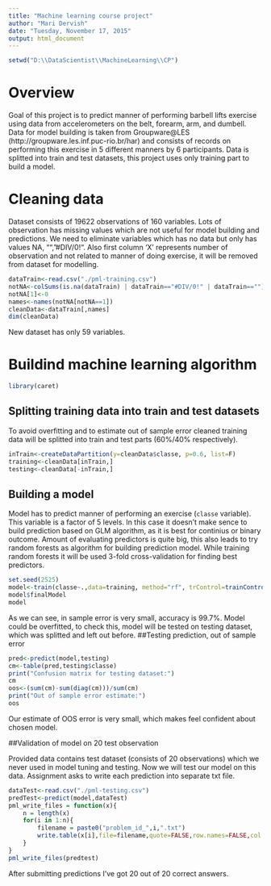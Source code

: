```yaml
---
title: "Machine learning course project"
author: "Mari Dervish"
date: "Tuesday, November 17, 2015"
output: html_document
---
```

```r
setwd("D:\\DataScientist\\MachineLearning\\CP")

```
# Overview
Goal of this project is to predict manner of performing barbell lifts exercise using data from accelerometers on the belt, forearm, arm, and dumbell. Data for model building is taken from Groupware@LES (http://groupware.les.inf.puc-rio.br/har) and consists of records on performing this exercise in 5 different manners by 6 participants. Data is splitted into train and test datasets, this project uses only training part to  build a model.

# Cleaning data

Dataset consists of 19622 observations of 160 variables. Lots of observation has missing values which are not useful for model building and predictions. We need to eliminate variables which has no data but only has values NA, "", "#DIV/0!". Also first column 'X' represents number of observation and not related to manner of doing exercise, it will be removed from dataset for modelling.

```r
dataTrain<-read.csv("./pml-training.csv")
notNA<-colSums(is.na(dataTrain) | dataTrain=="#DIV/0!" | dataTrain=="")==0
notNA[1]<-0
names<-names(notNA[notNA==1])
cleanData<-dataTrain[,names]
dim(cleanData)
```
New dataset has only 59 variables.

# Buildind machine learning algorithm

```r
library(caret)
```
## Splitting training data into train and test datasets
To avoid overfitting and to estimate out of sample error cleaned training data will be splitted into train and test parts (60%/40% respectively).
```r
inTrain<-createDataPartition(y=cleanData$classe, p=0.6, list=F)
training<-cleanData[inTrain,]
testing<-cleanData[-inTrain,]
```

## Building a model
Model has to predict manner of performing an exercise (`classe` variable). This variable is a factor of 5 levels. In this case it doesn't make sence to build prediction based on GLM algorithm, as it is best for continius or binary outcome. Amount of evaluating predictors is quite big, this also leads to try random forests as algorithm for building prediction model.
While training random forests it will be used 3-fold cross-validation for finding best predictors.
```r
set.seed(2525)
model<-train(classe~.,data=training, method="rf", trControl=trainControl(method = "cv", number = 3, allowParallel=T))
model$finalModel
model
```
As we can see, in sample error is very small, accuracy is 99.7%. Model could be overfitted, to check this, model will be tested on testing dataset, which was splitted and left out before.
##Testing prediction, out of sample error

```r
pred<-predict(model,testing)
cm<-table(pred,testing$classe)
print("Confusion matrix for testing dataset:")
cm
oos<-(sum(cm)-sum(diag(cm)))/sum(cm)
print("Out of sample error estimate:")
oos
```
Our estimate of OOS error is very small, which makes feel confident about chosen model.

##Validation of model on 20 test observation

Provided data contains test dataset (consists of 20 observations) which we never used in model tuning and testing. Now we will test our model on this data. Assignment asks to write each prediction into separate txt file.

```r
dataTest<-read.csv("./pml-testing.csv")
predTest<-predict(model,dataTest)
pml_write_files = function(x){
    n = length(x)
    for(i in 1:n){
        filename = paste0("problem_id_",i,".txt")
        write.table(x[i],file=filename,quote=FALSE,row.names=FALSE,col.names=FALSE)
    }
}
pml_write_files(predtest)
```
After submitting predictions I've got 20 out of 20 correct answers.